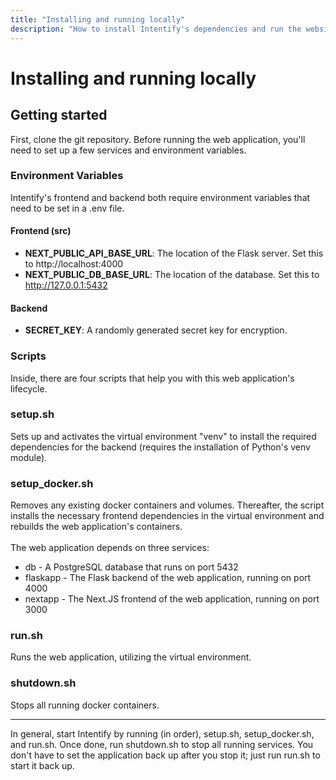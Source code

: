 ```yaml
---
title: "Installing and running locally"
description: "How to install Intentify's dependencies and run the website locally"
---
```

# Installing and running locally

## Getting started

First, clone the git repository. Before running the web application, you'll need to
set up a few services and environment variables.

### Environment Variables
Intentify's frontend and backend both require environment variables that need to be set
in a .env file.

#### Frontend (src)
- **NEXT_PUBLIC_API_BASE_URL**: The location of the Flask server. Set this to http://localhost:4000
- **NEXT_PUBLIC_DB_BASE_URL**: The location of the database. Set this to http://127.0.0.1:5432

#### Backend
- **SECRET_KEY**: A randomly generated secret key for encryption.

### Scripts

Inside, there are four scripts that help you with this web application's lifecycle.

### setup.sh
Sets up and activates the virtual environment "venv" to install the required dependencies
for the backend (requires the installation of Python's venv module).

### setup_docker.sh
Removes any existing docker containers and volumes. Thereafter, the script installs
the necessary frontend dependencies in the virtual environment and rebuilds the web
application's containers.<br/><br/>
The web application depends on three services:
- db - A PostgreSQL database that runs on port 5432
- flaskapp - The Flask backend of the web application, running on port 4000
- nextapp - The Next.JS frontend of the web application, running on port 3000

### run.sh
Runs the web application, utilizing the virtual environment.

### shutdown.sh
Stops all running docker containers.

---
In general, start Intentify by running (in order), setup.sh, setup_docker.sh, and run.sh.
Once done, run shutdown.sh to stop all running services. You don't have to set
the application back up after you stop it; just run run.sh to start it back up.